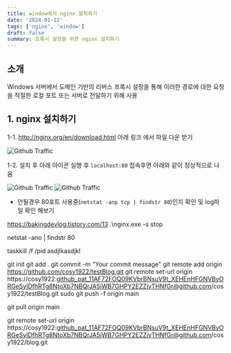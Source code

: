 ```yaml
---
title: window에서 nginx 설치하기
date: '2024-01-12'
tags: ['nginx', 'window']
draft: false
summary: 프록시 설정을 위한 nginx 설치하기
---
```


## 소개

Windows 서버에서 도메인 기반의 리버스 프록시 설정을 통해 이러한 경로에 대한 요청을 적절한 로컬 포트 또는 서버로 전달하기 위해 사용

## 1. nginx 설치하기

1-1. http://nginx.org/en/download.html 아래 링크 에서 파일 다운 받기

![Github Traffic](/static/images/blogImg/nginx1.png)

1-2. 설치 후 아래 아이콘 실행 후 `localhost:80` 접속후면 아래와 같이 정상적으로 나옴

![Github Traffic](../static/images/blogImg/nginx2.png)
![Github Traffic](/../static/images/blogImg/nginx2.png)

- 안될경우 80포트 사용중(`netstat -anp tcp | findstr 80`)인지 확인 및 log파일 확인 해보기

https://bakingdevlog.tistory.com/13
.\nginx.exe -s stop

netstat -ano | findstr 80

taskkill /f /pid asdjlkasdjkl

git init
git add .
git commit -m "Your commit message"
git remote add origin https://github.com/cosy1922/testBlog.git
git remote set-url origin https://cosy1922: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@github.com/cosy1922/testBlog.git
sudo git push -f origin main

git pull origin main

git remote set-url origin https://cosy1922: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@github.com/cosy1922/blog.git
